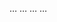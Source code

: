 ... ... ... ...

\begin{flushright}
Ferran Brians\'o \\
Mataro, BCN \\
XX XXXXXX 2024
\end{flushright}

